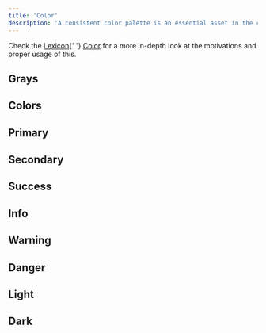 ```yaml
---
title: 'Color'
description: 'A consistent color palette is an essential asset in the communication resources of any design system. Colors have a huge impact in a system. They define the visual identity, bring harmony, communicate, etc. Lexicon defines the following color palette that you are free to change for your own.'
---
```



<div className="clay-site-alert alert alert-info">
  Check the <a href="https://liferay.design/lexicon">Lexicon</a>{' '}
  <a href="https://liferay.design/lexicon/foundations/color/">Color</a> for a
  more in-depth look at the motivations and proper usage of this.
</div>

## Grays

<div className="clay-site-swatches">
  <ClayUISwatch
    hex="#000"
    lexiconName="N/A"
    rgb="rgb(0, 0, 0)"
    varName="$black"
  />
  <ClayUISwatch
    hex="#272833"
    lexiconName="Dark"
    rgb="rgb(39, 40, 51)"
    varName="$gray-900"
  />
  <ClayUISwatch
    hex="#343a40"
    lexiconName="Dark L2"
    rgb="rgb(52, 58, 64)"
    varName="$gray-800"
  />
  <ClayUISwatch
    hex="#495057"
    lexiconName="N/A"
    rgb="rgb(73, 80, 87)"
    varName="$gray-700"
  />
  <ClayUISwatch
    hex="#6b6c7e"
    lexiconName="Secondary"
    rgb="rgb(107, 108, 126)"
    varName="$gray-600"
  />
  <ClayUISwatch
    hex="#a7a9bc"
    lexiconName="Secondary L1"
    rgb="rgb(167, 169, 188)"
    varName="$gray-500"
  />
  <ClayUISwatch
    hex="#cdced9"
    lexiconName="Secondary L2"
    rgb="rgb(205, 206, 217)"
    varName="$gray-400"
  />
  <ClayUISwatch
    hex="#e7e7ed"
    lexiconName="Secondary L3"
    rgb="rgb(231, 231, 237)"
    varName="$gray-300"
  />
  <ClayUISwatch
    hex="#f1f2f5"
    lexiconName="Light"
    rgb="rgb(241, 242, 245)"
    varName="$gray-200"
  />
  <ClayUISwatch
    hex="#f7f8f9"
    lexiconName="Light L1"
    rgb="rgb(247, 248, 249)"
    varName="$gray-100"
  />
  <ClayUISwatch
    hex="#fff"
    lexiconName="White"
    rgb="rgb(255, 255, 255)"
    varName="$white"
  />
</div>

## Colors

<div className="clay-site-swatches">
  <ClayUISwatch
    hex="#4b9fff"
    lexiconName="Blue"
    rgb="rgb(75, 159, 255)"
    varName="$blue"
  />
  <ClayUISwatch
    hex="#ffb46e"
    lexiconName="Orange"
    rgb="rgb(255, 180, 110)"
    varName="$orange"
  />
  <ClayUISwatch
    hex="#ff5f5f"
    lexiconName="Red"
    rgb="rgb(255, 95, 95)"
    varName="$red"
  />
  <ClayUISwatch
    hex="#50d2a0"
    lexiconName="Teal"
    rgb="rgb(80, 210, 160)"
    varName="$teal"
  />
  <ClayUISwatch
    hex="#ff73c3"
    lexiconName="Pink"
    rgb="rgb(255, 115, 195)"
    varName="$pink"
  />
  <ClayUISwatch
    hex="#9be169"
    lexiconName="Green"
    rgb="rgb(155, 225, 105)"
    varName="$green"
  />
  <ClayUISwatch
    hex="#af78ff"
    lexiconName="Purple"
    rgb="rgb(175, 120, 255)"
    varName="$purple"
  />
  <ClayUISwatch
    hex="#ffd76e"
    lexiconName="Yellow"
    rgb="rgb(255, 215, 110)"
    varName="$yellow"
  />
  <ClayUISwatch
    hex="#5fc8ff"
    lexiconName="Cyan"
    rgb="rgb(95, 200, 255)"
    varName="$cyan"
  />
  <ClayUISwatch
    hex="#7785ff"
    lexiconName="Indigo"
    rgb="rgb(119, 133, 255)"
    varName="$indigo"
  />
</div>

## Primary

<div className="clay-site-swatches">
  <ClayUISwatch
    hex="#004ad7"
    lexiconName="Primary D2"
    rgb="rgb(0, 74, 215)"
    varName="$primary-d2"
  />
  <ClayUISwatch
    hex="#0053f0"
    lexiconName="Primary D1"
    rgb="rgb(0, 83, 240)"
    varName="$primary-d1"
  />
  <ClayUISwatch
    hex="#0b5fff"
    lexiconName="Primary"
    rgb="rgb(11, 95, 255)"
    varName="$primary"
  />
  <ClayUISwatch
    hex="#5791ff"
    lexiconName="Primary L0"
    rgb="rgb(87, 145, 255)"
    varName="$primary-l0"
  />
  <ClayUISwatch
    hex="#80acff"
    lexiconName="Primary L1"
    rgb="rgb(128, 172, 255)"
    varName="$primary-l1"
  />
  <ClayUISwatch
    hex="#b3cdff"
    lexiconName="Primary L2"
    rgb="rgb(179, 205, 255)"
    varName="$primary-l2"
  />
  <ClayUISwatch
    hex="#f0f5ff"
    lexiconName="Primary L3"
    rgb="rgb(240, 245, 255)"
    varName="$primary-l3"
  />
</div>

## Secondary

<div className="clay-site-swatches">
  <ClayUISwatch
    hex="#30313f"
    lexiconName="Dark L1"
    rgb="rgb(48, 49, 63)"
    varName="$secondary-d2"
  />
  <ClayUISwatch
    hex="#393a4a"
    lexiconName="Dark L2"
    rgb="rgb(57, 58, 74)"
    varName="$secondary-d1"
  />
  <ClayUISwatch
    hex="#6b6c7e"
    lexiconName="Secondary"
    rgb="rgb(107, 108, 126)"
    varName="$secondary"
  />
  <ClayUISwatch
    hex="#9393a4"
    lexiconName="Secondary L0"
    rgb="rgb(147, 147, 164)"
    varName="$secondary-l0"
  />
  <ClayUISwatch
    hex="#a7a9bc"
    lexiconName="Secondary L1"
    rgb="rgb(167, 169, 188)"
    varName="$secondary-l1"
  />
  <ClayUISwatch
    hex="#cdced9"
    lexiconName="Secondary L2"
    rgb="rgb(205, 206, 217)"
    varName="$secondary-l2"
  />
  <ClayUISwatch
    hex="#e7e7ed"
    lexiconName="Secondary L3"
    rgb="rgb(231, 231, 237)"
    varName="$secondary-l3"
  />
</div>

## Success

<div className="clay-site-swatches">
  <ClayUISwatch
    hex="#1c5629"
    lexiconName="Success D2"
    rgb="rgb(28, 86, 41)"
    varName="$success-d2"
  />
  <ClayUISwatch
    hex="#226a33"
    lexiconName="Success D1"
    rgb="rgb(34, 106, 51)"
    varName="$success-d1"
  />
  <ClayUISwatch
    hex="#287d3c"
    lexiconName="Success"
    rgb="rgb(40, 125, 60)"
    varName="$success"
  />
  <ClayUISwatch
    hex="#5aca75"
    lexiconName="Success L1"
    rgb="rgb(90, 202, 117)"
    varName="$success-l1"
  />
  <ClayUISwatch
    hex="#edf9f0"
    lexiconName="Success L2"
    rgb="rgb(237, 249, 240)"
    varName="$success-l2"
  />
</div>

## Info

<div className="clay-site-swatches">
  <ClayUISwatch
    hex="#234584"
    lexiconName="Info D2"
    rgb="rgb(35, 69, 132)"
    varName="$info-d2"
  />
  <ClayUISwatch
    hex="#294f98"
    lexiconName="Info D1"
    rgb="rgb(41, 79, 152)"
    varName="$info-d1"
  />
  <ClayUISwatch
    hex="#2e5aac"
    lexiconName="Info"
    rgb="rgb(46, 90, 172)"
    varName="$info"
  />
  <ClayUISwatch
    hex="#89a7e0"
    lexiconName="Info L1"
    rgb="rgb(137, 167, 224)"
    varName="$info-l1"
  />
  <ClayUISwatch
    hex="#eef2fa"
    lexiconName="Info L2"
    rgb="rgb(238, 242, 250)"
    varName="$info-l2"
  />
</div>

## Warning

<div className="clay-site-swatches">
  <ClayUISwatch
    hex="#863a00"
    lexiconName="Warning D2"
    rgb="rgb(134, 58, 0)"
    varName="$warning-d2"
  />
  <ClayUISwatch
    hex="#9f4500"
    lexiconName="Warning D1"
    rgb="rgb(159, 69, 0)"
    varName="$warning-d1"
  />
  <ClayUISwatch
    hex="#b95000"
    lexiconName="Warning"
    rgb="rgb(185, 80, 0)"
    varName="$warning"
  />
  <ClayUISwatch
    hex="#ff8f39"
    lexiconName="Warning L1"
    rgb="rgb(255, 143, 57)"
    varName="$warning-l1"
  />
  <ClayUISwatch
    hex="#fff4ec"
    lexiconName="Warning L2"
    rgb="rgb(255, 244, 236)"
    varName="$warning-l2"
  />
</div>

## Danger

<div className="clay-site-swatches">
  <ClayUISwatch
    hex="#ab1010"
    lexiconName="Error D2"
    rgb="rgb(171, 16, 16)"
    varName="$danger-d2"
  />
  <ClayUISwatch
    hex="#c31212"
    lexiconName="Error D1"
    rgb="rgb(195, 18, 18)"
    varName="$danger-d1"
  />
  <ClayUISwatch
    hex="#da1414"
    lexiconName="Error"
    rgb="rgb(218, 20, 20)"
    varName="$danger"
  />
  <ClayUISwatch
    hex="#f48989"
    lexiconName="Error L1"
    rgb="rgb(244, 137, 137)"
    varName="$danger-l1"
  />
  <ClayUISwatch
    hex="#feefef"
    lexiconName="Error L2"
    rgb="rgb(254, 239, 239)"
    varName="$danger-l2"
  />
</div>

## Light

<div className="clay-site-swatches">
  <ClayUISwatch
    hex="#d3d6e0"
    lexiconName="Light D2"
    rgb="rgb(211, 214, 224)"
    varName="$light-d2"
  />
  <ClayUISwatch
    hex="#e2e4ea"
    lexiconName="Light D1"
    rgb="rgb(226, 228, 234)"
    varName="$light-d1"
  />
  <ClayUISwatch
    hex="#f1f2f5"
    lexiconName="Light"
    rgb="rgb(241, 242, 245)"
    varName="$light"
  />
  <ClayUISwatch
    hex="#f7f8f9"
    lexiconName="Light L1"
    rgb="rgb(247, 248, 249)"
    varName="$light-l1"
  />
  <ClayUISwatch
    hex="#fff"
    lexiconName="White"
    rgb="rgb(255, 255, 255)"
    varName="$light-l2"
  />
</div>

## Dark

<div className="clay-site-swatches">
  <ClayUISwatch
    hex="#111116"
    lexiconName="N/A"
    rgb="rgb(17, 17, 22)"
    varName="$dark-d2"
  />
  <ClayUISwatch
    hex="#1c1c24"
    lexiconName="N/A"
    rgb="rgb(28, 28, 36)"
    varName="$dark-d1"
  />
  <ClayUISwatch
    hex="#272833"
    lexiconName="Dark"
    rgb="rgb(39, 40, 51)"
    varName="$dark"
  />
  <ClayUISwatch
    hex="#393a4a"
    lexiconName="Dark L1"
    rgb="rgb(57, 58, 74)"
    varName="$dark-l1"
  />
  <ClayUISwatch
    hex="#393a4a"
    lexiconName="Dark L2"
    rgb="rgb(57, 58, 74)"
    varName="$dark-l2"
  />
</div>
